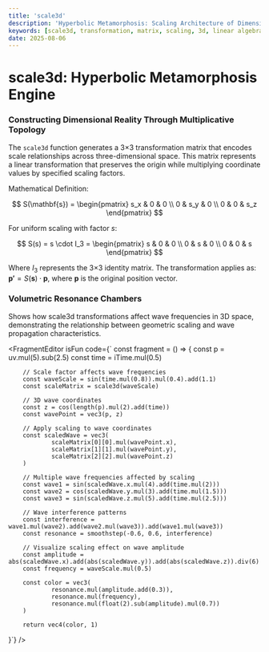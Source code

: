 ```yaml
---
title: 'scale3d'
description: 'Hyperbolic Metamorphosis: Scaling Architecture of Dimensional Reality'
keywords: [scale3d, transformation, matrix, scaling, 3d, linear algebra, projective geometry]
date: 2025-08-06
---
```



# scale3d: Hyperbolic Metamorphosis Engine

### Constructing Dimensional Reality Through Multiplicative Topology

The `scale3d` function generates a 3×3 transformation matrix that encodes scale relationships across three-dimensional space. This matrix represents a linear transformation that preserves the origin while multiplying coordinate values by specified scaling factors.

Mathematical Definition:

$$
S(\mathbf{s}) = \begin{pmatrix}
s_x & 0 & 0 \\
0 & s_y & 0 \\
0 & 0 & s_z
\end{pmatrix}
$$

For uniform scaling with factor $s$:

$$
S(s) = s \cdot I_3 = \begin{pmatrix}
s & 0 & 0 \\
0 & s & 0 \\
0 & 0 & s
\end{pmatrix}
$$

Where $I_3$ represents the 3×3 identity matrix. The transformation applies as: $\mathbf{p'} = S(\mathbf{s}) \cdot \mathbf{p}$, where $\mathbf{p}$ is the original position vector.

### Volumetric Resonance Chambers

Shows how scale3d transformations affect wave frequencies in 3D space, demonstrating the relationship between geometric scaling and wave propagation characteristics.

<FragmentEditor
        isFun
        code={`
const fragment = () => {
        const p = uv.mul(5).sub(2.5)
        const time = iTime.mul(0.5)
        
        // Scale factor affects wave frequencies
        const waveScale = sin(time.mul(0.8)).mul(0.4).add(1.1)
        const scaleMatrix = scale3d(waveScale)
        
        // 3D wave coordinates
        const z = cos(length(p).mul(2).add(time))
        const wavePoint = vec3(p, z)
        
        // Apply scaling to wave coordinates
        const scaledWave = vec3(
                scaleMatrix[0][0].mul(wavePoint.x),
                scaleMatrix[1][1].mul(wavePoint.y),
                scaleMatrix[2][2].mul(wavePoint.z)
        )
        
        // Multiple wave frequencies affected by scaling
        const wave1 = sin(scaledWave.x.mul(4).add(time.mul(2)))
        const wave2 = cos(scaledWave.y.mul(3).add(time.mul(1.5)))
        const wave3 = sin(scaledWave.z.mul(5).add(time.mul(2.5)))
        
        // Wave interference patterns
        const interference = wave1.mul(wave2).add(wave2.mul(wave3)).add(wave1.mul(wave3))
        const resonance = smoothstep(-0.6, 0.6, interference)
        
        // Visualize scaling effect on wave amplitude
        const amplitude = abs(scaledWave.x).add(abs(scaledWave.y)).add(abs(scaledWave.z)).div(6)
        const frequency = waveScale.mul(0.5)
        
        const color = vec3(
                resonance.mul(amplitude.add(0.3)),
                resonance.mul(frequency),
                resonance.mul(float(2).sub(amplitude).mul(0.7))
        )
        
        return vec4(color, 1)
}`}
/>
